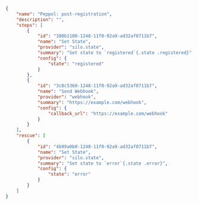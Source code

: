 ```json
{
    "name": "Peppol: post-registration",
    "description": "",
    "steps": [
        {
            "id": "380b1100-1248-11f0-92a9-ad32af0711b7",
            "name": "Set State",
            "provider": "silo.state",
            "summary": "Set state to `registered`{.state .registered}",
            "config": {
                "state": "registered"
            }
        },
        {
            "id": "3c8c5360-1248-11f0-92a9-ad32af0711b7",
            "name": "Send Webhook",
            "provider": "webhook",
            "summary": "https://example.com/webhook",
            "config": {
                "callback_url": "https://example.com/webhook"
            }
        }
    ],
    "rescue": [
        {
            "id": "4b99a0b0-1248-11f0-92a9-ad32af0711b7",
            "name": "Set State",
            "provider": "silo.state",
            "summary": "Set state to `error`{.state .error}",
            "config": {
                "state": "error"
            }
        }
    ]
}
```